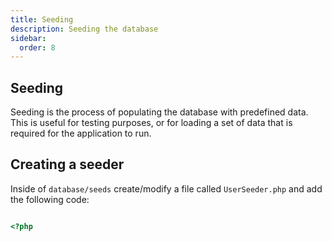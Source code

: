 ---
title: Seeding
description: Seeding the database
sidebar:
  order: 8
---

## Seeding

Seeding is the process of populating the database with predefined data. 
This is useful for testing purposes, or for loading a set of data that is required for the application to run.

## Creating a seeder
Inside of `database/seeds` create/modify a file called `UserSeeder.php` and add the following code:

```php

<?php


